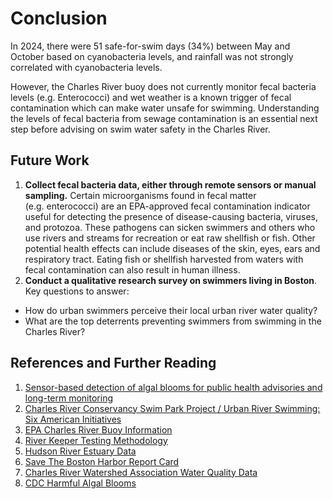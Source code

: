 # Conclusion
In 2024, there were 51 safe-for-swim days (34%) between May and October based on cyanobacteria levels, and rainfall was not strongly correlated with cyanobacteria levels.

However, the Charles River buoy does not currently monitor fecal bacteria levels (e.g. Enterococci) and wet weather is a known trigger of fecal contamination which can make water unsafe for swimming. Understanding the levels of fecal bacteria from sewage contamination is an essential next step before advising on swim water safety in the Charles River.

## Future Work
1. **Collect fecal bacteria data, either through remote sensors or manual sampling.** Certain microorganisms found in fecal matter (e.g. enterococci) are an EPA-approved fecal contamination indicator useful for detecting the presence of disease-causing bacteria, viruses, and protozoa. These pathogens can sicken swimmers and others who use rivers and streams for recreation or eat raw shellfish or fish. Other potential health effects can include diseases of the skin, eyes, ears and respiratory tract. Eating fish or shellfish harvested from waters with fecal contamination can also result in human illness.
2. **Conduct a qualitative research survey on swimmers living in Boston**. Key questions to answer:
  - How do urban swimmers perceive their local urban river water quality?
  - What are the top deterrents preventing swimmers from swimming in the Charles River?


## References and Further Reading
1. [Sensor-based detection of algal blooms for public health advisories and long-term monitoring](https://pmc.ncbi.nlm.nih.gov/articles/PMC9562998/)
2. [Charles River Conservancy Swim Park Project / Urban River Swimming: Six American Initiatives](https://www.thecharles.org/wp-content/uploads/2019/07/Tufts-Urban-River-Swimming-Report.pdf)
3. [EPA Charles River Buoy Information](https://www.epa.gov/charlesriver/basic-information-about-charles-river-buoy)
4. [River Keeper Testing Methodology](https://data.riverkeeper.org/water-quality/testing/what/)
5. [Hudson River Estuary Data](https://data.riverkeeper.org/water-quality/hudson-river/)
6. [Save The Boston Harbor Report Card](https://www.savetheharbor.org/reportcard)
7. [Charles River Watershed Association Water Quality Data](https://www.crwa.org/water-quality-data)
8. [CDC Harmful Algal Blooms](https://www.cdc.gov/harmful-algal-blooms/hcp/clinical-signs/symptoms-freshwater-harmful-algal-blooms.html)